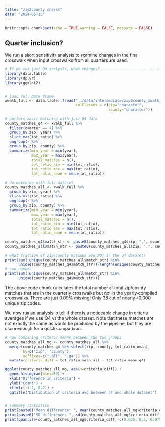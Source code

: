 ```yaml
---
title: "zip2county checks"
date: "2024-06-13"
---
```


```r
knitr::opts_chunk$set(echo = TRUE,warning = FALSE, message = FALSE)
```

## Quarter inclusion?

We run a short sensitivity analysis to examine changes in the final crosswalk when input crosswalks from all quarters are used.
```r
# If we run just Q4 analysis, what changes? -------------------------------
library(data.table)
library(dplyr)
library(ggplot2)


# load full data frame
xwalk_full <- data.table::fread("../data/intermediate/zip2county_xwalk_clean_2010_2023.csv", 
                                colClasses = c(zip="character",
                                               county="character"))

# perform basic matching with just Q4 data
county_matches_q4 <- xwalk_full %>% 
  filter(quarter == 4) %>%
  group_by(zip, year) %>%
  slice_max(tot_ratio) %>%  
  ungroup() %>%
  group_by(zip, county) %>%
  summarize(min_year = min(year),
            max_year = max(year), 
            total_matches = n(),
            tot_ratio_min = min(tot_ratio),
            tot_ratio_max = max(tot_ratio),
            tot_ratio_mean = mean(tot_ratio))

# do matching with full dataset
county_matches_all <- xwalk_full %>%
  group_by(zip, year) %>%
  slice_max(tot_ratio) %>%  
  ungroup() %>%
  group_by(zip, county) %>%
  summarize(min_year = min(year),
            max_year = max(year), 
            total_matches = n(),
            tot_ratio_min = min(tot_ratio),
            tot_ratio_max = max(tot_ratio),
            tot_ratio_mean = mean(tot_ratio))

county_matches_q4$match_str <- paste0(county_matches_q4$zip, ",", county_matches_q4$county)
county_matches_all$match_str <- paste0(county_matches_all$zip, ",", county_matches_all$county)

# what fraction of zip/county matches are NOT in the q4 dataset?
print(sum(!unique(county_matches_all$match_str) %in% 
      unique(county_matches_q4$match_str))/length(unique(county_matches_all$match_str)))
# raw number
print(sum(!unique(county_matches_all$match_str) %in% 
      unique(county_matches_q4$match_str)))

```

The above code chunk calculates the total number of total zip/county matches that are in the quarterly crosswalks but not in the yearly-compiled crosswalks. There are just 0.09% missing! Only 38 out of nearly 40,000 unique zip codes.


We now run an analysis to tell if there is a noticeable change in criteria averages if we use Q4 vs the whole dataset. Note that these matches are not exactly the same as would be produced by the pipeline, but they are close enough for a quick comparison.
```r
# now comparing criteria means between the two groups
county_matches_all_mg <- county_matches_all %>%
  merge(county_matches_q4 %>% select(zip, county, tot_ratio_mean),
        by=c("zip", "county"),
        suffixes=c(".all", ".q4")) %>%
  mutate(criteria_diff = tot_ratio_mean.all - tot_ratio_mean.q4)

ggplot(county_matches_all_mg, aes(x=criteria_diff)) +
  geom_histogram(bins=50) +
  xlab("Difference in criteria") +
  ylab("Count") +
  xlim(c(-0.2, 0.2)) +
  ggtitle("Distibution of criteria avg between Q4 and whole dataset")
  

# summary statistics
print(paste0("Mean difference: ", mean(county_matches_all_mg$criteria_diff)))
print(paste0("SD difference: ", sd(county_matches_all_mg$criteria_diff)))
print(quantile(county_matches_all_mg$criteria_diff, c(0.025, 0.5, 0.975)) %>% round(5))
```


